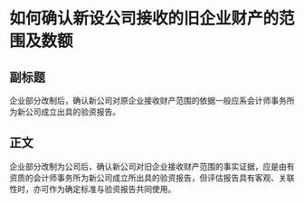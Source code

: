 # 如何确认新设公司接收的旧企业财产的范围及数额
## 副标题
企业部分改制后，确认新公司对原企业接收财产范围的依据一般应系会计师事务所为新公司成立出具的验资报告。
## 正文
企业部分改制为公司后，确认新公司对旧企业接收财产范围的事实证据，应是由有资质的会计师事务所为新公司成立所出具的验资报告，但评估报告具有客观、关联性时，亦可作为确定标准与验资报告共同使用。